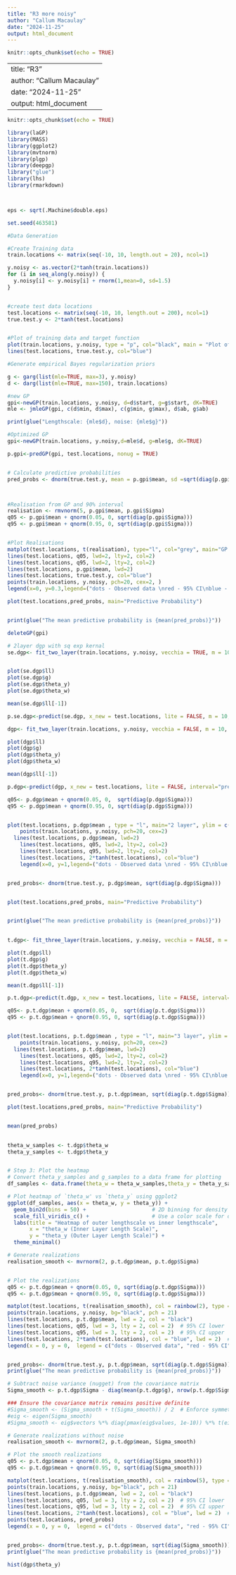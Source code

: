```yaml
---
title: "R3 more noisy"
author: "Callum Macaulay"
date: "2024-11-25"
output: html_document
---
```


```r
knitr::opts_chunk$set(echo = TRUE)
```

---
title: "R3"
author: "Callum Macaulay"
date: "2024-11-25"
output: html_document
---

```r
knitr::opts_chunk$set(echo = TRUE)
```

```r
library(laGP)
library(MASS)
library(ggplot2)
library(mvtnorm)
library(plgp)
library(deepgp)
library("glue")
library(lhs)
library(rmarkdown)



eps <- sqrt(.Machine$double.eps) 

```

```r
set.seed(463581)

```

```r
#Data Generation

#Create Training data
train.locations <- matrix(seq(-10, 10, length.out = 20), ncol=1)

y.noisy <- as.vector(2*tanh(train.locations))
for (i in seq_along(y.noisy)) {
  y.noisy[i] <- y.noisy[i] + rnorm(1,mean=0, sd=1.5)
}


#create test data locations
test.locations <- matrix(seq(-10, 10, length.out = 200), ncol=1)
true.test.y <- 2*tanh(test.locations)


#Plot of training data and target function
plot(train.locations, y.noisy, type = "p", col="black", main = "Plot of training data and target function", ylab="tanh(x)", xlab="x")
lines(test.locations, true.test.y, col="blue")


```



```r
#Generate empirical Bayes regularization priors

g <- garg(list(mle=TRUE, max=3), y.noisy)
d <- darg(list(mle=TRUE, max=150), train.locations)

#new GP
gpi<-newGP(train.locations, y.noisy, d=d$start, g=g$start, dK=TRUE)
mle <- jmleGP(gpi, c(d$min, d$max), c(g$min, g$max), d$ab, g$ab) 

print(glue("Lengthscale: {mle$d}, noise: {mle$g}"))

#Optimized GP
gpi<-newGP(train.locations, y.noisy,d=mle$d, g=mle$g, dK=TRUE)

p.gpi<-predGP(gpi, test.locations, nonug = TRUE)


# Calculate predictive probabilities
pred_probs <- dnorm(true.test.y, mean = p.gpi$mean, sd =sqrt(diag(p.gpi$Sigma)))



#Realisation from GP and 90% interval
realisation <- rmvnorm(5, p.gpi$mean, p.gpi$Sigma)
q05 <- p.gpi$mean + qnorm(0.05, 0, sqrt(diag(p.gpi$Sigma)))
q95 <- p.gpi$mean + qnorm(0.95, 0, sqrt(diag(p.gpi$Sigma)))


#Plot Realisations
matplot(test.locations, t(realisation), type="l", col="grey", main="GP with MLE lengthscale", ylim = c(-5,5))
lines(test.locations, q05, lwd=2, lty=2, col=2)
lines(test.locations, q95, lwd=2, lty=2, col=2)
lines(test.locations, p.gpi$mean, lwd=2)
lines(test.locations, true.test.y, col="blue")
points(train.locations, y.noisy, pch=20, cex=2, )
legend(x=0, y=0.3,legend=("dots - Observed data \nred - 95% CI\nblue - target tanh function \ngrey - realisation from GP \nBlack - GP mean"), bty ="n")

plot(test.locations,pred_probs, main="Predictive Probability")


print(glue("The mean predictive probability is {mean(pred_probs)}"))

deleteGP(gpi)
```


```r
# 2layer dgp with sq exp kernal
se.dgp<- fit_two_layer(train.locations, y.noisy, vecchia = TRUE, m = 10, nmcmc = 50000, cov = c("exp2"), g_0 = 0.25)


plot(se.dgp$ll)
plot(se.dgp$g)
plot(se.dgp$theta_y)
plot(se.dgp$theta_w)

mean(se.dgp$ll[-1])
```
```r
p.se.dgp<-predict(se.dgp, x_new = test.locations, lite = FALSE, m = 10, interval="predict", mean_map = TRUE)
```

```r
dgp<- fit_two_layer(train.locations, y.noisy, vecchia = FALSE, m = 10, nmcmc = 100000, cov = c("exp2"))

```

```r
plot(dgp$ll)
plot(dgp$g)
plot(dgp$theta_y)
plot(dgp$theta_w)

mean(dgp$ll[-1])
```

```r
p.dgp<-predict(dgp, x_new = test.locations, lite = FALSE, interval="predict", mean_map = TRUE)
```


```r
q05<- p.dgp$mean + qnorm(0.05, 0,  sqrt(diag(p.dgp$Sigma)))
q95 <- p.dgp$mean + qnorm(0.95, 0, sqrt(diag(p.dgp$Sigma)))


plot(test.locations, p.dgp$mean , type = "l", main="2 layer", ylim = c(-5,5))
    points(train.locations, y.noisy, pch=20, cex=2)
  lines(test.locations, p.dgp$mean, lwd=2)
    lines(test.locations, q05, lwd=2, lty=2, col=2) 
    lines(test.locations, q95, lwd=2, lty=2, col=2) 
    lines(test.locations, 2*tanh(test.locations), col="blue")
    legend(x=0, y=1,legend=("dots - Observed data \nred - 95% CI\nblue - target tanh function \nBlack - GP mean"), bty ="n")


pred_probs<- dnorm(true.test.y, p.dgp$mean, sqrt(diag(p.dgp$Sigma)))


plot(test.locations,pred_probs, main="Predictive Probability")


print(glue("The mean predictive probability is {mean(pred_probs)}"))
    
```

```r
t.dgp<- fit_three_layer(train.locations, y.noisy, vecchia = FALSE, m = 10, nmcmc = 100000, cov = c("exp2"))

```

```r
plot(t.dgp$ll)
plot(t.dgp$g)
plot(t.dgp$theta_y)
plot(t.dgp$theta_w)

mean(t.dgp$ll[-1])
```


```r
p.t.dgp<-predict(t.dgp, x_new = test.locations, lite = FALSE, interval="predict", mean_map = TRUE)
```


```r
q05<- p.t.dgp$mean + qnorm(0.05, 0,  sqrt(diag(p.t.dgp$Sigma)))
q95 <- p.t.dgp$mean + qnorm(0.95, 0, sqrt(diag(p.t.dgp$Sigma)))


plot(test.locations, p.t.dgp$mean , type = "l", main="3 layer", ylim = c(-5, 5))
    points(train.locations, y.noisy, pch=20, cex=2)
  lines(test.locations, p.t.dgp$mean, lwd=2)
    lines(test.locations, q05, lwd=2, lty=2, col=2) 
    lines(test.locations, q95, lwd=2, lty=2, col=2) 
    lines(test.locations, 2*tanh(test.locations), col="blue")
    legend(x=0, y=1,legend=("dots - Observed data \nred - 95% CI\nblue - target tanh function\nBlack - GP mean"), bty ="n")


pred_probs<- dnorm(true.test.y, p.t.dgp$mean, sqrt(diag(p.t.dgp$Sigma)))

plot(test.locations,pred_probs, main="Predictive Probability")


mean(pred_probs)
  
```

```r


theta_w_samples <- t.dgp$theta_w
theta_y_samples <- t.dgp$theta_y


# Step 3: Plot the heatmap
# Convert theta_y_samples and g_samples to a data frame for plotting
df_samples <- data.frame(theta_w = theta_w_samples,theta_y = theta_y_samples )

# Plot heatmap of `theta_w' vs `theta_y` using ggplot2
ggplot(df_samples, aes(x = theta_w, y = theta_y)) +
  geom_bin2d(bins = 50) +                     # 2D binning for density
  scale_fill_viridis_c() +                    # Use a color scale for density
  labs(title = "Heatmap of outer lengthscale vs inner lengthscale",
       x = "theta_w (Inner Layer Length Scale)",
       y = "theta_y (Outer Layer Length Scale)") +
  theme_minimal()

```

```r

# Generate realizations
realisation_smooth <- mvrnorm(2, p.t.dgp$mean, p.t.dgp$Sigma)


# Plot the realizations
q05 <- p.t.dgp$mean + qnorm(0.05, 0, sqrt(diag(p.t.dgp$Sigma)))
q95 <- p.t.dgp$mean + qnorm(0.95, 0, sqrt(diag(p.t.dgp$Sigma)))

matplot(test.locations, t(realisation_smooth), col = rainbow(2), type = "l", main = "2 Layer (noisy Realizations)", ylim = c(-6, 6))
points(train.locations, y.noisy, bg="black", pch = 21)
lines(test.locations, p.t.dgp$mean, lwd = 2, col = "black")
lines(test.locations, q05, lwd = 3, lty = 2, col = 2)  # 95% CI lower
lines(test.locations, q95, lwd = 3, lty = 2, col = 2)  # 95% CI upper
lines(test.locations, 2*tanh(test.locations), col = "blue", lwd = 2)  # Target function
legend(x = 0, y = 0,  legend = c("dots - Observed data", "red - 95% CI", "blue - target tanh function",  "rainbow -  realization from GP", "black - GP mean", "hollow dots - predictive probability"),bty = "n")


pred_probs<- dnorm(true.test.y, p.t.dgp$mean, sqrt(diag(p.t.dgp$Sigma)))
print(glue("The mean predictive probability is {mean(pred_probs)}"))

```



```r
# Subtract noise variance (nugget) from the covariance matrix
Sigma_smooth <- p.t.dgp$Sigma - diag(mean(p.t.dgp$g), nrow(p.t.dgp$Sigma))

### Ensure the covariance matrix remains positive definite
#Sigma_smooth <- (Sigma_smooth + t(Sigma_smooth)) / 2  # Enforce symmetry
#eig <- eigen(Sigma_smooth)
#Sigma_smooth <- eig$vectors %*% diag(pmax(eig$values, 1e-10)) %*% t(eig$vectors)

# Generate realizations without noise
realisation_smooth <- mvrnorm(2, p.t.dgp$mean, Sigma_smooth)

# Plot the smooth realizations
q05 <- p.t.dgp$mean + qnorm(0.05, 0, sqrt(diag(Sigma_smooth)))
q95 <- p.t.dgp$mean + qnorm(0.95, 0, sqrt(diag(Sigma_smooth)))

matplot(test.locations, t(realisation_smooth), col = rainbow(5), type = "l", main = "2 Layer (Smooth Realizations)", ylim = c(-6, 6))
points(train.locations, y.noisy, bg="black", pch = 21)
lines(test.locations, p.t.dgp$mean, lwd = 2, col = "black")
lines(test.locations, q05, lwd = 3, lty = 2, col = 2)  # 95% CI lower
lines(test.locations, q95, lwd = 3, lty = 2, col = 2)  # 95% CI upper
lines(test.locations, 2*tanh(test.locations), col = "blue", lwd = 2)  # Target function
points(test.locations, pred_probs)
legend(x = 0, y = 0,  legend = c("dots - Observed data", "red - 95% CI", "blue - target tanh function",  "rainbow - smooth realization from GP", "black - GP mean", "hollow dots - predictive probability"),bty = "n")


pred_probs<- dnorm(true.test.y, p.t.dgp$mean, sqrt(diag(Sigma_smooth)))
print(glue("The mean predictive probability is {mean(pred_probs)}"))

```



```r
hist(dgp$theta_y)
```

